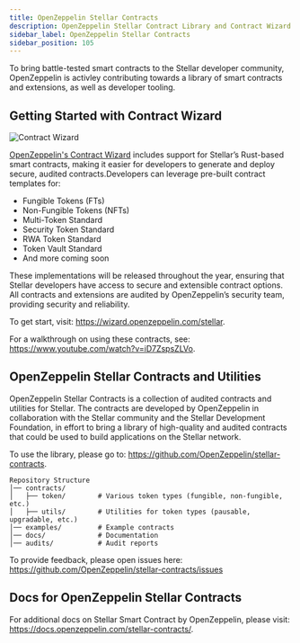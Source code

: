 ```yaml
---
title: OpenZeppelin Stellar Contracts
description: OpenZeppelin Stellar Contract Library and Contract Wizard
sidebar_label: OpenZeppelin Stellar Contracts
sidebar_position: 105
---
```


To bring battle-tested smart contracts to the Stellar developer community, OpenZeppelin is activley contributing towards a library of smart contracts and extensions, as well as developer tooling.

## Getting Started with Contract Wizard

![Contract Wizard](/assets/dev-tools/openzeppelin-contract-wizard.png)

[OpenZeppelin's Contract Wizard](https://wizard.openzeppelin.com/stellar) includes support for Stellar’s Rust-based smart contracts, making it easier for developers to generate and deploy secure, audited contracts.Developers can leverage pre-built contract templates for:

- Fungible Tokens (FTs)
- Non-Fungible Tokens (NFTs)
- Multi-Token Standard
- Security Token Standard
- RWA Token Standard
- Token Vault Standard
- And more coming soon

These implementations will be released throughout the year, ensuring that Stellar developers have access to secure and extensible contract options. All contracts and extensions are audited by OpenZeppelin’s security team, providing security and reliability.

To get start, visit: https://wizard.openzeppelin.com/stellar.

For a walkthrough on using these contracts, see: https://www.youtube.com/watch?v=iD7ZspsZLVo.

## OpenZeppelin Stellar Contracts and Utilities

OpenZeppelin Stellar Contracts is a collection of audited contracts and utilities for Stellar. The contracts are developed by OpenZeppelin in collaboration with the Stellar community and the Stellar Development Foundation, in effort to bring a library of high-quality and audited contracts that could be used to build applications on the Stellar network.

To use the library, please go to: https://github.com/OpenZeppelin/stellar-contracts.

```
Repository Structure
│── contracts/
│   ├── token/        # Various token types (fungible, non-fungible, etc.)
│   ├── utils/        # Utilities for token types (pausable, upgradable, etc.)
│── examples/         # Example contracts
│── docs/             # Documentation
│── audits/           # Audit reports
```

To provide feedback, please open issues here: https://github.com/OpenZeppelin/stellar-contracts/issues

## Docs for OpenZeppelin Stellar Contracts

For additional docs on Stellar Smart Contract by OpenZeppelin, please visit: https://docs.openzeppelin.com/stellar-contracts/.

